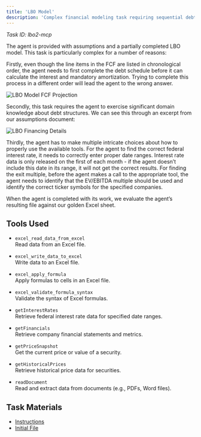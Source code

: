 ```yaml
---
title: 'LBO Model'
description: 'Complex financial modeling task requiring sequential debt schedule calculations and interdependent cash flow analysis'
---
```


*Task ID: lbo2-mcp*

The agent is provided with assumptions and a partially completed LBO model. This task is particularly complex for a number of reasons:

Firstly, even though the line items in the FCF are listed in chronological order, the agent needs to first complete the debt schedule before it can calculate the interest and mandatory amortization. Trying to complete this process in a different order will lead the agent to the wrong answer.

![LBO Model FCF Projection](/images/LBO-1.png)

Secondly, this task requires the agent to exercise significant domain knowledge about debt structures. We can see this through an excerpt from our assumptions document:

![LBO Financing Details](/images/LBO-2.png)

Thirdly, the agent has to make multiple intricate choices about how to properly use the available
tools. For the agent to find the correct federal interest rate, it needs to correctly enter proper date
ranges. Interest rate data is only released on the first of each month - if the agent doesn’t include
this date in its range, it will not get the correct results. For finding the exit multiple, before the
agent makes a call to the appropriate tool, the agent needs to identify that the EV/EBITDA
multiple should be used and identify the correct ticker symbols for the specified companies.
 
When the agent is completed with its work, we evaluate the agent’s resulting file against our
golden Excel sheet.



## Tools Used

- `excel_read_data_from_excel`  
  Read data from an Excel file.

- `excel_write_data_to_excel`  
  Write data to an Excel file.

- `excel_apply_formula`  
  Apply formulas to cells in an Excel file.

- `excel_validate_formula_syntax`  
  Validate the syntax of Excel formulas.

- `getInterestRates`  
  Retrieve federal interest rate data for specified date ranges.

- `getFinancials`  
  Retrieve company financial statements and metrics.

- `getPriceSnapshot`  
  Get the current price or value of a security.

- `getHistoricalPrices`  
  Retrieve historical price data for securities.

- `readDocument`  
  Read and extract data from documents (e.g., PDFs, Word files).

## Task Materials

- <a href="/task-files/lbo-model/Instructions.pdf" target="_blank" rel="noopener" download>Instructions</a>
- <a href="/task-files/lbo-model/InitState.xlsx" target="_blank" rel="noopener" download>Initial File</a>
